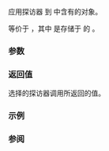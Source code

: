 {{cpp/title|visit_format_arg}}
{{cpp/utility/format/navbar}}

{{ddcl| header=format | since=c++20 | deprecated=c++26 |1=
template&lt; class Visitor, class Context &gt;
/* 见下文 */ visit_format_arg( Visitor&amp;&amp; vis, std::basic_format_arg&lt;Context&gt; arg );
}}

应用探访器 {{tt|vis}} 到 {{tt|arg}} 中含有的对象。

等价于 {{c|std::visit(std::forward&lt;Visitor&gt;(vis), value)}}，其中 {{tt|value}} 是存储于 {{tt|arg}} 的 {{lc|std::variant}}。

===参数===
{{par begin}}
{{par | vis | 接受来自 {{tt|arg}} 的每个可能可选项的{{named req|Callable}}}}
{{par | arg | 要探访的 {{lc|std::basic_format_arg}} }}
{{par end}}

===返回值===
选择的探访器调用所返回的值。

===示例===
{{example
 | code=
 | output=
}}

===参阅===
{{dsc begin}}
{{dsc inc | cpp/utility/format/dsc make_format_args}}
{{dsc end}}

{{langlinks|en|es|ja|ru}}